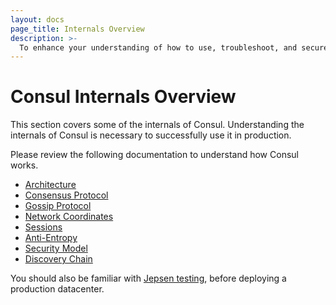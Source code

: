 ```yaml
---
layout: docs
page_title: Internals Overview
description: >-
  To enhance your understanding of how to use, troubleshoot, and secure Consul, learn more about Consul's internal properties and how it works under the hood.
---
```


# Consul Internals Overview

This section covers some of the internals of Consul. Understanding the internals of Consul is necessary to successfully
use it in production.

Please review the following documentation to understand how Consul works.

- [Architecture](/consul/docs/architecture)
- [Consensus Protocol](/consul/docs/architecture/consensus)
- [Gossip Protocol](/consul/docs/architecture/gossip)
- [Network Coordinates](/consul/docs/architecture/coordinates)
- [Sessions](/consul/docs/security/acl/auth-methods/oidc)
- [Anti-Entropy](/consul/docs/architecture/anti-entropy)
- [Security Model](/consul/docs/security)
- [Discovery Chain](/consul/docs/connect/manage-traffic/discovery-chain)

You should also be familiar with [Jepsen testing](/consul/docs/architecture/jepsen), before deploying
a production datacenter.
